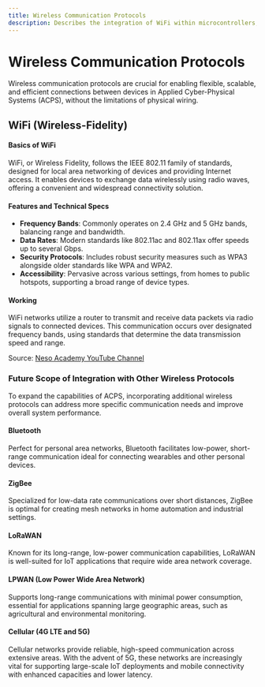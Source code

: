 ```yaml
---
title: Wireless Communication Protocols
description: Describes the integration of WiFi within microcontrollers, facilitating wireless connectivity to edge devices and enhancing network flexibility.
---
```



# Wireless Communication Protocols

Wireless communication protocols are crucial for enabling flexible, scalable, and efficient connections between devices in Applied Cyber-Physical Systems (ACPS), without the limitations of physical wiring.

## WiFi (Wireless-Fidelity)

#### Basics of WiFi

WiFi, or Wireless Fidelity, follows the IEEE 802.11 family of standards, designed for local area networking of devices and providing Internet access. It enables devices to exchange data wirelessly using radio waves, offering a convenient and widespread connectivity solution.

#### Features and Technical Specs
- **Frequency Bands**: Commonly operates on 2.4 GHz and 5 GHz bands, balancing range and bandwidth.
- **Data Rates**: Modern standards like 802.11ac and 802.11ax offer speeds up to several Gbps.
- **Security Protocols**: Includes robust security measures such as WPA3 alongside older standards like WPA and WPA2.
- **Accessibility**: Pervasive across various settings, from homes to public hotspots, supporting a broad range of device types.

#### Working
WiFi networks utilize a router to transmit and receive data packets via radio signals to connected devices. This communication occurs over designated frequency bands, using standards that determine the data transmission speed and range.

<div style={{ position: 'relative', width: '100%', display: 'inline-block' }}>
  <div className="video-container">
    <LiteYouTubeEmbed
      id="t3FVP5wuG4g"
      title="IEEE 802.11 Wireless Fidelity (Wi-Fi)"
    />
  </div>
  <div style={{ 
    fontSize: '14px',
    position: 'absolute', 
    bottom: -55, 
    right: 0, 
    padding: '5px'
  }}>
    Source: <a href="https://www.youtube.com/@nesoacademy" target="_blank">Neso Academy YouTube Channel</a>
  </div>
</div>

### Future Scope of Integration with Other Wireless Protocols

To expand the capabilities of ACPS, incorporating additional wireless protocols can address more specific communication needs and improve overall system performance.

#### Bluetooth
Perfect for personal area networks, Bluetooth facilitates low-power, short-range communication ideal for connecting wearables and other personal devices.

#### ZigBee
Specialized for low-data rate communications over short distances, ZigBee is optimal for creating mesh networks in home automation and industrial settings.

#### LoRaWAN
Known for its long-range, low-power communication capabilities, LoRaWAN is well-suited for IoT applications that require wide area network coverage.

#### LPWAN (Low Power Wide Area Network)
Supports long-range communications with minimal power consumption, essential for applications spanning large geographic areas, such as agricultural and environmental monitoring.

#### Cellular (4G LTE and 5G)
Cellular networks provide reliable, high-speed communication across extensive areas. With the advent of 5G, these networks are increasingly vital for supporting large-scale IoT deployments and mobile connectivity with enhanced capacities and lower latency.
